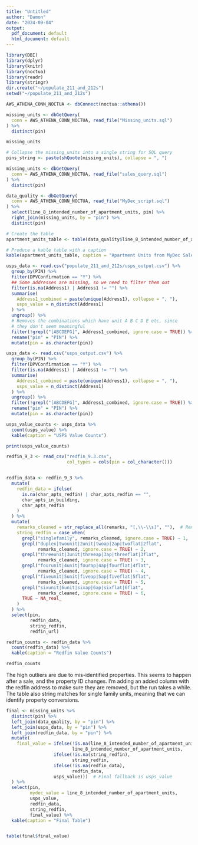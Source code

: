 ```yaml
---
title: "Untitled"
author: "Damon"
date: "2024-09-04"
output:
  pdf_document: default
  html_document: default
---
```


```r
library(DBI)
library(dplyr)
library(knitr)
library(noctua)
library(readr)
library(stringr)
dir.create("~/populate_211_and_212s")
setwd("~/populate_211_and_212s")
```


```r
AWS_ATHENA_CONN_NOCTUA <- dbConnect(noctua::athena())

missing_units <- dbGetQuery(
  conn = AWS_ATHENA_CONN_NOCTUA, read_file("Missing_units.sql")
) %>%
  distinct(pin)

missing_units
```
```r

# Collapse the missing_units into a single string for SQL query
pins_string <- paste(shQuote(missing_units), collapse = ", ")

missing_units <- dbGetQuery(
  conn = AWS_ATHENA_CONN_NOCTUA, read_file("sales_query.sql")
) %>%
  distinct(pin)
```


```r
data_quality <- dbGetQuery(
  conn = AWS_ATHENA_CONN_NOCTUA, read_file("MyDec_script.sql")
) %>%
  select(line_8_intended_number_of_apartment_units, pin) %>%
  right_join(missing_units, by = "pin") %>%
  distinct(pin)

# Create the table
apartment_units_table <- table(data_quality$line_8_intended_number_of_apartment_units)

# Produce a kable table with a caption
kable(apartment_units_table, caption = "Apartment Units from MyDec Sales")


```
```r
usps_data <- read.csv("populate_211_and_212s/usps_output.csv") %>%
  group_by(PIN) %>%
  filter(DPVConfirmation == "Y") %>%
  ## Some addresses are missing, so we need to filter them out
  filter(is.na(Address1) | Address1 != "") %>%
  summarise(
    Address1_combined = paste(unique(Address1), collapse = ", "),
    usps_value = n_distinct(Address1)
  ) %>%
  ungroup() %>%
  # Removes the combinations which have unit A B C D E etc, since
  # they don't seem meaningful
  filter(!grepl("[ABCDEFG]", Address1_combined, ignore.case = TRUE)) %>%
  rename("pin" = "PIN") %>%
  mutate(pin = as.character(pin))
```


```r
usps_data <- read.csv("usps_output.csv") %>%
  group_by(PIN) %>%
  filter(DPVConfirmation == "Y") %>%
  filter(is.na(Address1) | Address1 != "") %>%
  summarise(
    Address1_combined = paste(unique(Address1), collapse = ", "),
    usps_value = n_distinct(Address1)
  ) %>%
  ungroup() %>%
  filter(!grepl("[ABCDEFG]", Address1_combined, ignore.case = TRUE)) %>%
  rename("pin" = "PIN") %>%
  mutate(pin = as.character(pin))

usps_value_counts <- usps_data %>%
  count(usps_value) %>%
  kable(caption = "USPS Value Counts")

print(usps_value_counts)

```


```r
redfin_9_3 <- read_csv("redfin_9.3.csv",
                       col_types = cols(pin = col_character()))


redfin_data <- redfin_9_3 %>%
  mutate(
    redfin_data = ifelse(
      is.na(char_apts_redfin) | char_apts_redfin == "",
      char_apts_in_building,
      char_apts_redfin
    )
  ) %>%
  mutate(
    remarks_cleaned = str_replace_all(remarks, "[,\\-\\s]", ""),  # Remove commas, hyphens, and spaces
    string_redfin = case_when(
      grepl("singlefamily", remarks_cleaned, ignore.case = TRUE) ~ 1,
      grepl("duplex|twounit|2unit|twoap|2ap|twoflat|2flat",
            remarks_cleaned, ignore.case = TRUE) ~ 2,
      grepl("threeunit|3unit|threeap|3ap|threeflat|3flat",
            remarks_cleaned, ignore.case = TRUE) ~ 3,
      grepl("fourunit|4unit|fourap|4ap|fourflat|4flat",
            remarks_cleaned, ignore.case = TRUE) ~ 4,
      grepl("fiveunit|5unit|fiveap|5ap|fiveflat|5flat",
            remarks_cleaned, ignore.case = TRUE) ~ 5,
      grepl("sixunit|6unit|sixap|6ap|sixflat|6flat",
            remarks_cleaned, ignore.case = TRUE) ~ 6,
      TRUE ~ NA_real_
    )
  ) %>%
  select(pin,
         redfin_data,
         string_redfin,
         redfin_url)

redfin_counts <- redfin_data %>%
  count(redfin_data) %>%
  kable(caption = "Redfin Value Counts")

redfin_counts

```

The high outliers are due to mis-identified properties. This seems to happen after a sale, and the property ID changes. I'm adding an added column with the redfin address to make sure they are removed, but the run takes a while. The table also string matches for single family units, meaning that we can identify property conversions.
```r
final <- missing_units %>%
  distinct(pin) %>%
  left_join(data_quality, by = "pin") %>%
  left_join(usps_data, by = "pin") %>%
  left_join(redfin_data, by = "pin") %>%
  mutate(
    final_value = ifelse(!is.na(line_8_intended_number_of_apartment_units),
                         line_8_intended_number_of_apartment_units,
                  ifelse(!is.na(string_redfin),
                         string_redfin,
                  ifelse(!is.na(redfin_data),
                         redfin_data,
                  usps_value)))  # Final fallback is usps_value
  ) %>%
  select(pin,
         mydec_value = line_8_intended_number_of_apartment_units,
         usps_value,
         redfin_data,
         string_redfin,
         final_value) %>%
  kable(caption = "Final Table")


table(final$final_value)

```

